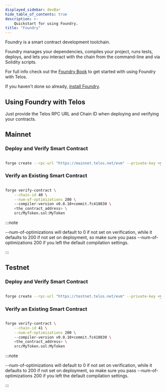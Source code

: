 ---
displayed_sidebar: devBar
hide_table_of_contents: true
description: >-
    Quickstart for using Foundry.
title: "Foundry"
---

Foundry is a smart contract development toolchain.

Foundry manages your dependencies, compiles your project, runs tests, deploys, and lets you interact with the chain from the command-line and via Solidity scripts.

For full info check out the [Foundry Book](https://book.getfoundry.sh/) to get started with using Foundry with Telos.  

If you haven't done so already, [install Foundry](https://book.getfoundry.sh/getting-started/installation).

## Using Foundry with Telos

Just provide the Telos RPC URL and Chain ID when deploying and verifying your contracts.

## Mainnet

### Deploy and Verify Smart Contract

``` bash

forge create --rpc-url "https://mainnet.telos.net/evm" --private-key <your_private_key>  --verify src/MyContract.sol:MyContract

```

### Verify an Existing Smart Contract 

``` bash

forge verify-contract \
    --chain-id 40 \
    --num-of-optimizations 200 \ 
    --compiler-version v0.8.10+commit.fc410830 \
    <the_contract_address> \
    src/MyToken.sol:MyToken 

```

:::note

--num-of-optimizations will default to 0 if not set on verification, while it defaults to 200 if not set on deployment, so make sure you pass --num-of-optimizations 200 if you left the default compilation settings.

:::

## Testnet

### Deploy and Verify Smart Contract

``` bash

forge create --rpc-url "https://testnet.telos.net/evm" --private-key <your_private_key>  --verify src/MyContract.sol:MyContract

```

### Verify an Existing Smart Contract 

``` bash

forge verify-contract \
    --chain-id 41 \
    --num-of-optimizations 200 \ 
    --compiler-version v0.8.10+commit.fc410830 \
    <the_contract_address> \
    src/MyToken.sol:MyToken 

```
:::note

--num-of-optimizations will default to 0 if not set on verification, while it defaults to 200 if not set on deployment, so make sure you pass --num-of-optimizations 200 if you left the default compilation settings.

:::

